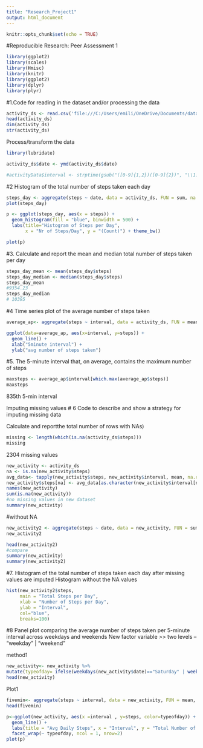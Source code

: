 ---
title: "Research_Project1"
output: html_document
---

```{r setup, include=FALSE}
knitr::opts_chunk$set(echo = TRUE)
```

#Reproducible Research: Peer Assessment 1
```{r}
library(ggplot2)
library(scales)
library(Hmisc)
library(knitr)
library(ggplot2)
library(dplyr)
library(plyr)
```




#1.Code for reading in the dataset and/or processing the data
```{r}
activity_ds <- read.csv('file:///C:/Users/emili/OneDrive/Documents/datacience specialization/Rep research/repdata_Fdata_Factivity/activity.csv')
head(activity_ds)
dim(activity_ds)
str(activity_ds)
```

Process/transform the data 
```{r}
library(lubridate)

activity_ds$date <- ymd(activity_ds$date)

#activityData$interval <- strptime(gsub("([0-9]{1,2})([0-9]{2})", "\\1:\\2", activityData$interval), format='%H:%M')
```


#2 Histogram of the total number of steps taken each day
```{r}
steps_day <- aggregate(steps ~ date, data = activity_ds, FUN = sum, na.rm = TRUE)
plot(steps_day)
```


```{r, echo=TRUE}
p <- ggplot(steps_day, aes(x = steps)) + 
  geom_histogram(fill = "blue", binwidth = 500) + 
  labs(title="Histogram of Steps per Day", 
       x = "Nr of Steps/Day", y = "(Count)") + theme_bw()

plot(p)
```




#3. Calculate and report the mean and median total number of steps taken per day
```{r}
steps_day_mean <- mean(steps_day$steps)
steps_day_median <- median(steps_day$steps)
steps_day_mean
#9354.23
steps_day_median
# 10395
```



#4 Time series plot of the average number of steps taken

```{r}
average_ap<- aggregate(steps ~ interval, data = activity_ds, FUN = mean, na.rm = TRUE)

```

```{r}
ggplot(data=average_ap, aes(x=interval, y=steps)) +
  geom_line() +
  xlab("5minute interval") +
  ylab("avg number of steps taken") 
```



#5. The 5-minute interval that, on average, contains the maximum number of steps

```{r}
maxsteps <- average_ap$interval[which.max(average_ap$steps)]
maxsteps
```


835th 5-min interval


Imputing missing values
# 6 Code to describe and show a strategy for imputing missing data

Calculate and reportthe total number of rows with NAs)

```{r}
missing <- length(which(is.na(activity_ds$steps)))
missing
```

2304 missing values


```{r}
new_activity <- activity_ds
na <- is.na(new_activity$steps)
avg_data<- tapply(new_activity$steps, new_activity$interval, mean, na.rm=TRUE, simplify = TRUE)
new_activity$steps[na] <- avg_data[as.character(new_activity$interval[na])]
names(new_activity)
sum(is.na(new_activity))
#no missing values in new dataset
summary(new_activity)
```



#without NA
```{r}
new_activity2 <- aggregate(steps ~ date, data = new_activity, FUN = sum, na.rm = TRUE)
new_activity2
```



```{r}
head(new_activity2)
#compare
summary(new_activity)
summary(new_activity2)
```



#7. Histogram of the total number of steps taken each day after missing values are imputed
Histogram without the NA values
```{r}
hist(new_activity2$steps, 
     main = "Total Steps per Day", 
     xlab = "Number of Steps per Day", 
     ylab = "Interval",
     col="blue",
     breaks=100)
```



#8 Panel plot comparing the average number of steps taken per 5-minute interval across weekdays and weekends
New factor variable >> two levels – “weekday” | “weekend” 

method1
```{r}
new_activity<- new_activity %>%
mutate(typeofday= ifelse(weekdays(new_activity$date)=="Saturday" | weekdays(new_activity$date)=="Sunday", "Weekend", "Weekday"))
head(new_activity)

```


Plot1
```{r}
fivemin<- aggregate(steps ~ interval, data = new_activity, FUN = mean, na.rm = TRUE)
head(fivemin)
```



```{r}
p<-ggplot(new_activity, aes(x =interval , y=steps, color=typeofday)) +
  geom_line() +
  labs(title = "Avg Daily Steps", x = "Interval", y = "Total Number of Steps") +
  facet_wrap(~ typeofday, ncol = 1, nrow=2)
plot(p)
```



